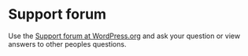 # Support forum

Use the [Support forum at WordPress.org](https://wordpress.org/support/plugin/simple-history/)
and ask your question or view answers to other peoples questions.
